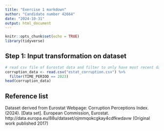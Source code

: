 ```yaml
---
title: "Exercise 1 markdown"
author: "Candidate number 42664"
date: "2024-10-31"
output: html_document
---
```


```r
knitr::opts_chunk$set(echo = TRUE)
library(tidyverse)
```

## Step 1: Input transformation on dataset

```r
# read csv file of Eurostat data and filter to only have most recent data (year 2023) and store as corruption_data
corruption_data <- read.csv("estat_corruption.csv") %>%
  filter(TIME_PERIOD == 2023)
head(corruption_data)
```

## Reference list

Dataset derived from Eurostat Webpage: 
Corruption Perceptions Index. (2024). [Data set]. European Commission, Eurostat. http://data.europa.eu/88u/dataset/ojmmqokcgkay4cdfkwdavw (Original work published 2017)
